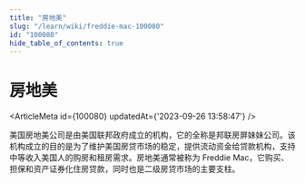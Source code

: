 ```yaml
---
title: "房地美"
slug: "/learn/wiki/freddie-mac-100080"
id: "100080"
hide_table_of_contents: true
---
```



# 房地美

<ArticleMeta id={100080} updatedAt={'2023-09-26 13:58:47'} />
<div className='border-solid border-b border-t-0 my-4 border-[var(--ifm-color-gray-300)]' />

美国房地美公司是由美国联邦政府成立的机构，它的全称是邦联房屏妹妹公司。该机构成立的目的是为了维护美国房贷市场的稳定，提供流动资金给贷款机构，支持中等收入美国人的购房和租房需求。房地美通常被称为 Freddie Mac，它购买、担保和资产证券化住房贷款，同时也是二级房贷市场的主要支柱。
